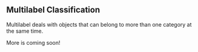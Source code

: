 ## Multilabel Classification {#multilabel}

Multilabel deals with objects that can belong to more than one category at the same time. 

More is coming soon!
